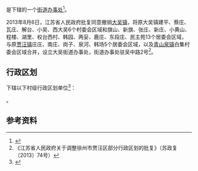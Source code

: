{{中国乡级行政区|32/03/05/103/000}}

'''{{PAGENAMEBASE}}'''是{{PRC admin/fullname|32/03/05/103/000|3}}下辖的一个[[街道办事处|街道办事处]]<ref>{{PRC admin/ref sgc|{{PRC admin/parent|32/03/05/103/000}}}}</ref>。

2013年8月6日，江苏省人民政府批复同意撤销[[大吴镇|大吴镇]]，将原大吴镇建平、蔡庄、瓦庄、解台、小吴、西大吴6个村委会区域和旗山、新旗、张庄、新庄、小黄山、程楼、湖里、权台西村、韩园、两妥、鹿庄、东段庄、民主苑13个居委会区域，与原[[贾汪镇|贾汪镇]]庄庄、南庄、岗子、泉河、韩场5个居委会区域，以及[[青山泉镇|青山泉镇]]白集村委会区域合并，设立大吴街道办事处，街道办事处驻吴中路2号<ref>《江苏省人民政府关于调整徐州市贾汪区部分行政区划的批复》（苏政复〔2013〕74号）</ref>。

== 行政区划 ==
{{PAGENAMEBASE}}下辖以下村级行政区划单位<ref>{{PRC admin/ref sgc|32/03/05/103/000}}</ref>：

{{PRC admin/children|32/03/05/103/000}}。

== 参考资料 ==
{{reflist}}

{{江苏行政区划小作品}}
{{PRC admin/navcat|32/03/05/103/000}}